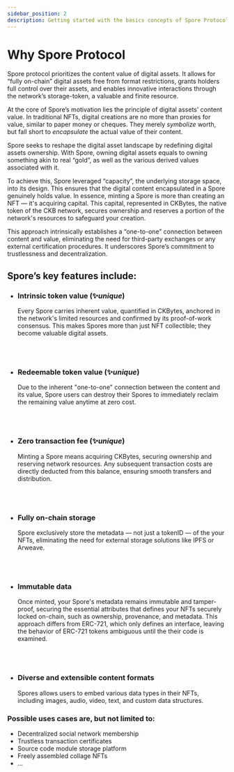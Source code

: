 ```yaml
---
sidebar_position: 2
description: Getting started with the basics concepts of Spore Protocol.
---
```

# Why Spore Protocol

Spore protocol prioritizes the content value of digital assets. It allows for “fully on-chain” digital assets free from format restrictions, grants holders full control over their assets, and enables innovative interactions through the network’s storage-token, a valuable and finite resource.

At the core of Spore’s motivation lies the principle of digital assets’ content value. In traditional NFTs, digital creations are no more than proxies for value, similar to paper money or cheques. They merely *symbolize* worth, but fall short to *encapsulate* the actual value of their content.

Spore seeks to reshape the digital asset landscape by redefining digital assets ownership. With Spore, owning digital assets equals to owning something akin to real “gold”, as well as the various derived values associated with it.

To achieve this, Spore leveraged “capacity”, the underlying storage space, into its design. This ensures that the digital content encapsulated in a Spore genuinely holds value. In essence, minting a Spore is more than creating an NFT — it's acquiring capital. This capital, represented in CKBytes, the native token of the CKB network, secures ownership and reserves a portion of the network's resources to safeguard your creation.

This approach intrinsically establishes a “one-to-one” connection between content and value, eliminating the need for third-party exchanges or any external certification procedures. It underscores Spore’s commitment to trustlessness and decentralization.

## Spore’s key features include:

- ### Intrinsic token value (✨*unique*)
    
    Every Spore carries inherent value, quantified in CKBytes, anchored in the network's limited resources and confirmed by its proof-of-work consensus. This makes Spores more than just NFT collectible; they become valuable digital assets.
    
    <br/><br/>
    
- ### Redeemable token value (✨*unique*)
    
    Due to the inherent "one-to-one" connection between the content and its value, Spore users can destroy their Spores to immediately reclaim the remaining value anytime at zero cost.
    
    <br/><br/>
    
- ### Zero transaction fee (✨*unique*)
    
    Minting a Spore means acquiring CKBytes, securing ownership and reserving network resources. Any subsequent transaction costs are directly deducted from this balance, ensuring smooth transfers and distribution.
    
    <br/><br/>
    
- ### Fully on-chain storage
    
    Spore exclusively store the metadata — not just a tokenID — of the your NFTs, eliminating the need for external storage solutions like IPFS or Arweave.
    
    <br/><br/>
    
- ### Immutable data
    
    Once minted, your Spore's metadata remains immutable and tamper-proof, securing the essential attributes that defines your NFTs securely locked on-chain, such as ownership, provenance, and metadata. This approach differs from ERC-721, which only defines an interface, leaving the behavior of ERC-721 tokens ambiguous until the their code is examined.
    
    <br/><br/>
    
- ### Diverse and extensible content formats
    
    Spores allows users to embed various data types in their NFTs, including images, audio, video, text, and custom data structures.
    

### Possible uses cases are, but not limited to:

- Decentralized social network membership
- Trustless transaction certificates
- Source code module storage platform
- Freely assembled collage NFTs
- ...
